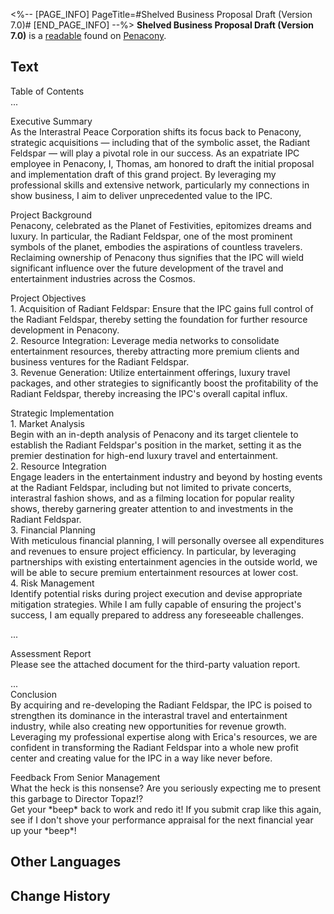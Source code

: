 <%-- [PAGE_INFO]
PageTitle=#Shelved Business Proposal Draft (Version 7.0)#
[END_PAGE_INFO] --%>
{{Readable Infobox
|id           = 360
|partIds      = 190655
|title        = 
|image        = Item Penacony Readable 1.png
|world        = Penacony
|parts        = 1
|author       = <!--to be added-->
|description  = A business proposal drafted by the IPC worker Thomas. It has been shelved for some reason.
|part1        = Shelved Business Proposal Draft (Version 7.0)
|source1      = {{cx|Source missing}}
|characters   = 
|factions     = Interastral Peace Corporation; Penacony
}}
'''Shelved Business Proposal Draft (Version 7.0)''' is a [[readable]] found on [[Penacony]].
<!--
==Location==
{{Map Embed|<map name>|<marker id>}}
-->
==Text==
Table of Contents<br />
...

Executive Summary<br />
As the Interastral Peace Corporation shifts its focus back to Penacony, strategic acquisitions &mdash; including that of the symbolic asset, the Radiant Feldspar &mdash; will play a pivotal role in our success. As an expatriate IPC employee in Penacony, I, Thomas, am honored to draft the initial proposal and implementation draft of this grand project. By leveraging my professional skills and extensive network, particularly my connections in show business, I aim to deliver unprecedented value to the IPC.

Project Background<br />
Penacony, celebrated as the Planet of Festivities, epitomizes dreams and luxury. In particular, the Radiant Feldspar, one of the most prominent symbols of the planet, embodies the aspirations of countless travelers. Reclaiming ownership of Penacony thus signifies that the IPC will wield significant influence over the future development of the travel and entertainment industries across the Cosmos.

Project Objectives<br />
1. Acquisition of Radiant Feldspar: Ensure that the IPC gains full control of the Radiant Feldspar, thereby setting the foundation for further resource development in Penacony.<br />
2. Resource Integration: Leverage media networks to consolidate entertainment resources, thereby attracting more premium clients and business ventures for the Radiant Feldspar.<br />
3. Revenue Generation: Utilize entertainment offerings, luxury travel packages, and other strategies to significantly boost the profitability of the Radiant Feldspar, thereby increasing the IPC's overall capital influx.

Strategic Implementation<br />
1. Market Analysis<br />
Begin with an in-depth analysis of Penacony and its target clientele to establish the Radiant Feldspar's position in the market, setting it as the premier destination for high-end luxury travel and entertainment.<br />
2. Resource Integration<br />
Engage leaders in the entertainment industry and beyond by hosting events at the Radiant Feldspar, including but not limited to private concerts, interastral fashion shows, and as a filming location for popular reality shows, thereby garnering greater attention to and investments in the Radiant Feldspar.<br />
3. Financial Planning<br />
With meticulous financial planning, I will personally oversee all expenditures and revenues to ensure project efficiency. In particular, by leveraging partnerships with existing entertainment agencies in the outside world, we will be able to secure premium entertainment resources at lower cost.<br />
4. Risk Management<br />
Identify potential risks during project execution and devise appropriate mitigation strategies. While I am fully capable of ensuring the project's success, I am equally prepared to address any foreseeable challenges.

...

Assessment Report<br />
Please see the attached document for the third-party valuation report.

...<br />
Conclusion<br />
By acquiring and re-developing the Radiant Feldspar, the IPC is poised to strengthen its dominance in the interastral travel and entertainment industry, while also creating new opportunities for revenue growth. Leveraging my professional expertise along with Erica's resources, we are confident in transforming the Radiant Feldspar into a whole new profit center and creating value for the IPC in a way like never before.


Feedback From Senior Management<br />
What the heck is this nonsense? Are you seriously expecting me to present this garbage to Director Topaz!?<br />
Get your *beep* back to work and redo it! If you submit crap like this again, see if I don't shove your performance appraisal for the next financial year up your *beep*!

<!--
==Trivia==
* 
-->
==Other Languages==
{{Other Languages
|en   = Shelved Business Proposal Draft (Version 7.0)
|zhs  = 废弃的商业计划书草案（7.0版）
|zht  = 廢棄的商業計畫書草案（7.0版）
|ja   = 破棄された事業企画書の草案（Ver.7.0）
|ko   = 폐기된 비즈니스 기획서 초안(7.0 버전)
|es   = Borrador de propuesta de negocios archivada (versión 7.0)
|fr   = Proposition commerciale classée (version 7.0)
|ru   = Черновик отклонённого бизнес-плана (версия 7.0)
|th   = แผนธุรกิจฉบับร่างที่ไม่ใช้แล้ว (เวอร์ชัน 7.0)
|vi   = Bản Thảo Kế Hoạch Kinh Doanh Đã Bỏ (Phiên Bản 7.0)
|de   = Ad acta gelegter Entwurf für einen Geschäftsvorschlag (Version 7.0)
|id   = Rancangan Rencana Bisnis yang Dibuang (Versi 7.0)
|pt   = Rascunho da Proposta Comercial Arquivada (versão 7.0)
}}

==Change History==
{{Change History|2.3}}
